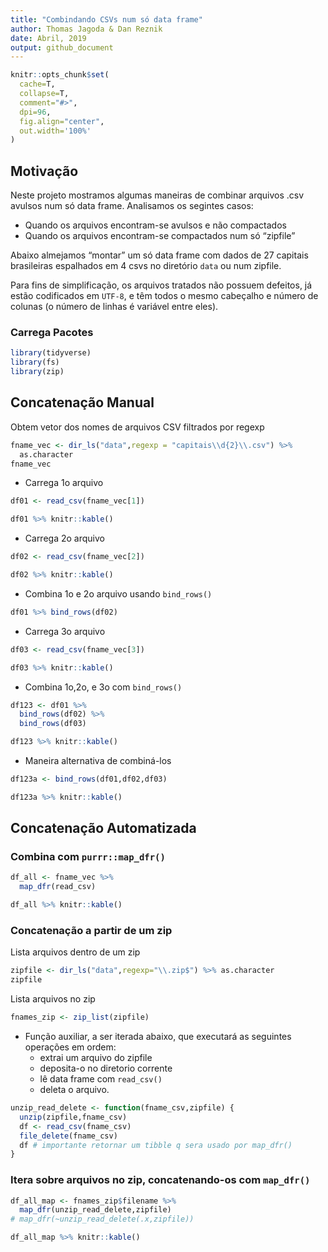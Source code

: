 ```yaml
---
title: "Combindando CSVs num só data frame"
author: Thomas Jagoda & Dan Reznik
date: Abril, 2019
output: github_document
---
```


```r
knitr::opts_chunk$set(
  cache=T,
  collapse=T,
  comment="#>",
  dpi=96,
  fig.align="center",
  out.width='100%'
)
```

## Motivação 

Neste projeto mostramos algumas maneiras de combinar arquivos .csv avulsos num só data frame. Analisamos os segintes casos:

* Quando os arquivos encontram-se avulsos e não compactados
* Quando os arquivos encontram-se compactados num só "zipfile"

Abaixo almejamos "montar" um só data frame com dados de 27 capitais brasileiras espalhados em 4 csvs no diretório `data` ou num zipfile.

Para fins de simplificação, os arquivos tratados não possuem defeitos, já estão codificados em `UTF-8`, e têm todos o mesmo cabeçalho e número de colunas (o número de linhas é variável entre eles).

### Carrega Pacotes

```r
library(tidyverse)
library(fs)
library(zip)
```

## Concatenação Manual

Obtem vetor dos nomes de arquivos CSV filtrados por regexp

```r
fname_vec <- dir_ls("data",regexp = "capitais\\d{2}\\.csv") %>%
  as.character
fname_vec
```

* Carrega 1o arquivo

```r
df01 <- read_csv(fname_vec[1])
```

```r
df01 %>% knitr::kable()
```

* Carrega 2o arquivo

```r
df02 <- read_csv(fname_vec[2])
```

```r
df02 %>% knitr::kable()
```

* Combina 1o e 2o arquivo usando `bind_rows()`

```r
df01 %>% bind_rows(df02)
```

* Carrega 3o arquivo 

```r
df03 <- read_csv(fname_vec[3])
```

```r
df03 %>% knitr::kable()
```

* Combina 1o,2o, e 3o com `bind_rows()`
```r
df123 <- df01 %>%
  bind_rows(df02) %>%
  bind_rows(df03)
```

```r
df123 %>% knitr::kable()
```

* Maneira alternativa de combiná-los

```r
df123a <- bind_rows(df01,df02,df03)
```

```r
df123a %>% knitr::kable()
```

## Concatenação Automatizada

### Combina com `purrr::map_dfr()`

```r
df_all <- fname_vec %>%
  map_dfr(read_csv)
```

```r
df_all %>% knitr::kable()
```

### Concatenação a partir de um zip

Lista arquivos dentro de um zip

```r
zipfile <- dir_ls("data",regexp="\\.zip$") %>% as.character
zipfile
```

Lista arquivos no zip

```r
fnames_zip <- zip_list(zipfile)
```

* Função auxiliar, a ser iterada abaixo, que executará as seguintes operações em ordem:
    + extrai um arquivo do zipfile
    + deposita-o no diretorio corrente
    + lê data frame com `read_csv()`
    + deleta o arquivo.

```r
unzip_read_delete <- function(fname_csv,zipfile) {
  unzip(zipfile,fname_csv)
  df <- read_csv(fname_csv)
  file_delete(fname_csv)
  df # importante retornar um tibble q sera usado por map_dfr()
}
```

### Itera sobre arquivos no zip, concatenando-os com `map_dfr()`

```r
df_all_map <- fnames_zip$filename %>%
  map_dfr(unzip_read_delete,zipfile)
# map_dfr(~unzip_read_delete(.x,zipfile))
```

```r
df_all_map %>% knitr::kable()
```

